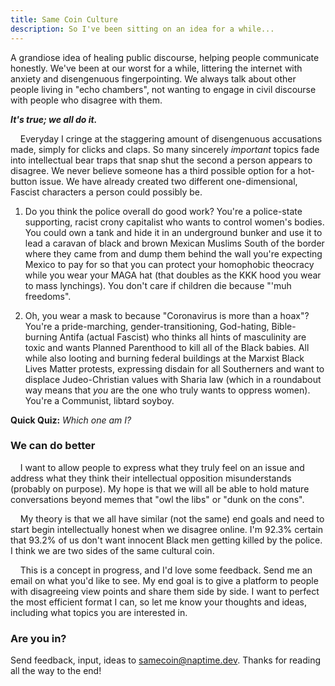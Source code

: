 ```yaml
---
title: Same Coin Culture
description: So I've been sitting on an idea for a while...
---
```


A grandiose idea of healing public discourse, helping people
communicate honestly. We've been at our worst for a while, littering the internet with anxiety
and disengenuous fingerpointing. We always talk about other people living in "echo chambers",
not wanting to engage in civil discourse with people who disagree with them.

__*It's true; we all do it.*__

&nbsp;&nbsp;&nbsp;&nbsp;Everyday I cringe at the staggering amount of disengenuous accusations made, simply for clicks and claps.
So many sincerely _important_ topics fade into intellectual bear traps that snap shut the
second a person appears to disagree. We never believe someone has a third possible option for
a hot-button issue. We have already created two different one-dimensional,
Fascist characters a person could possibly be.

1. Do you think the police overall do good work? You're a police-state supporting, racist crony capitalist who wants
to control women's bodies. You could own a tank and hide it in an underground bunker and
use it to lead a caravan of black and brown Mexican Muslims South of the border where they came from
and dump them behind the wall you're expecting Mexico to pay for so that you can protect
your homophobic theocracy while you wear your MAGA hat (that doubles as the KKK hood you wear to
mass lynchings). You don't care if children die because "'muh freedoms".

2. Oh, you wear a mask to because "Coronavirus is more than a hoax"? You're a pride-marching, gender-transitioning,
God-hating, Bible-burning Antifa (actual Fascist) who thinks all hints of masculinity are toxic and wants
Planned Parenthood to kill all of the Black babies. All while also looting and burning federal
buildings at the Marxist Black Lives Matter protests, expressing disdain for all Southerners and
want to displace Judeo-Christian values with Sharia law (which in a roundabout way means that _you_
are the one who truly wants to oppress women). You're a Communist, libtard soyboy.

**Quick Quiz:** _Which one am I?_

### We can do better

&nbsp;&nbsp;&nbsp;&nbsp;I want to allow people to express what they truly feel on an issue and address
what they think their intellectual opposition misunderstands (probably on purpose). My hope is
that we will all be able to hold mature conversations beyond memes that "owl the libs" or
"dunk on the cons".

&nbsp;&nbsp;&nbsp;&nbsp;My theory is that we all have similar (not the same) end goals and need to start begin intellectually
honest when we disagree online. I'm 92.3% certain that 93.2% of us don't want innocent Black men
getting killed by the police. I think we are two sides of the same cultural coin.

&nbsp;&nbsp;&nbsp;&nbsp;This is a concept in progress, and I'd love some feedback. Send me an email on what you'd like
to see. My end goal is to give a platform to people with disagreeing view points and share them
side by side. I want to perfect the most efficient format I can, so let me know your thoughts and ideas,
including what topics you are interested in.

### Are you in?

Send feedback, input, ideas to samecoin@naptime.dev. Thanks for reading all the way to the end!



